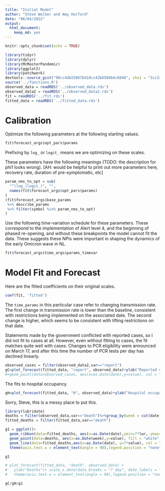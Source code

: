 ```yaml
---
title: "Initial Model"
author: "Steve Walker and Amy Hurford"
date: "06/04/2022"
output: 
  html_document: 
    keep_md: yes
---
```


```r
knitr::opts_chunk$set(echo = TRUE)
```

```r
library(tidyr)
library(dplyr)
library(McMasterPandemic)
library(ggplot2)
library(patchwork)
devtools::source_gist("98cc4db25867bd18cc42b6568b4c6848", sha1 = "3cc333562e")
source('../functions.R')
observed_data = readRDS('../observed_data.rds')
observed_data2 = readRDS('../observed_data2.rds')
fit = readRDS('../fit.rds')
fitted_data = readRDS('../fitted_data.rds')
```

# Calibration

Optimize the following parameters at the following starting values.
```r
fit$forecast_args$opt_pars$params
```
Prefixing by `log_` or `logit_` means we are optimizing on these scales.

These parameters have the following meanings (TODO: the description for phi1 looks wrong). [AH: would be helpful to print out more parameters here, recovery rate, duration of pre-symptomatic, etc]
```r
param_nms_to_opt = sub(
  "^(log_|logit_)", "", 
  names(fit$forecast_args$opt_pars$params)
)
(fit$forecast_args$base_params
 %>% describe_params
 %>% filter(symbol %in% param_nms_to_opt)
)
```

Use the following time-variation schedule for these parameters. These correspond to the implementation of Alert level 4, and the beginning of phased re-opening, and without these breakpoints the model cannot fit the data. These suggests these NPIs were important in shaping the dynamics of the early Omicron wave in NL.
```r
fit$forecast_args$time_args$params_timevar
```



# Model Fit and Forecast

Here are the fitted coefficients on their original scales.
```r
coef(fit, 'fitted')
```
The `time_params` in this particular case refer to changing transmission rate. The first change in transmission rate is lower than the baseline, consistent with restrictions being implemented on the associated date. The second change is higher, which seems to be consistent with lifting restrictions on that date.

Statements made by the government conflicted with reported cases, so I did not fit to cases at all. However, even without fitting to cases, the fit matches quite well with cases. Changes to PCR eligibility were announced on March 17, and after this time the number of PCR tests per day has declined linearly.
```r
observed_cases = filter(observed_data2,var=="report")
gC=plot_forecast(fitted_data, "report", observed_data)+ylab("Reported cases")
#+geom_point(data=observed_cases, aes(x=as.Date(date),y=value), col = "dodgerblue", alpha=0.3)
```

The fits to hospital occupancy.
```r
gH=plot_forecast(fitted_data, "H", observed_data)+ylab("Hospital occupancy")

```

Sorry, Steve, this is a messy place to put this.
```r
library(lubridate)
deaths = filter(observed_data,var=="death")%>%group_by(week = cut(date, "week")) %>% summarise(value = sum(value))
fitted_deaths = filter(fitted_data,var=="death")

g1 = ggplot()+
  geom_ribbon(data=fitted_deaths, aes(x=as.Date(date),ymin=7*lwr, ymax=7*upr), alpha = 0.3, fill = "dodgerblue")+
  geom_point(data=deaths, aes(x=as.Date(week),y=value), fill = "white", pch=21)+
  geom_line(data=fitted_deaths,aes(x=as.Date(date), y=7*value), col = "dodgerblue")+ylab("deaths (weekly)")+ scale_x_date(date_breaks = "7 day", date_labels = "%d %b")+
  theme(axis.text.x = element_text(angle = 90),legend.position = "none")+xlab("")+geom_vline(xintercept = max(observed_data$date), col="grey", lty=2)

g1

# plot_forecast(fitted_data, "death", observed_data) +
#   ylab("Deaths")+ scale_x_date(date_breaks = "7 day", date_labels = "%d %b")+
#   theme(axis.text.x = element_text(angle = 90),legend.position = "none")
```
```r
gC/gH/g1
```

